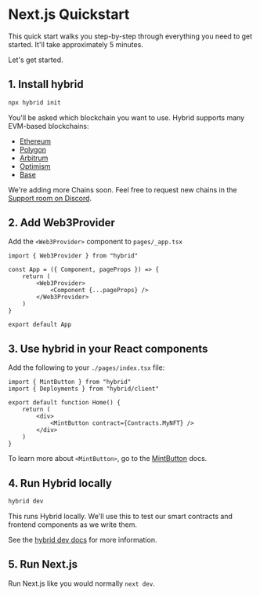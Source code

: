 # Next.js Quickstart

This quick start walks you step-by-step through everything you need to get started. It'll take approximately 5 minutes.

Let's get started.

## 1. Install hybrid

```sh
npx hybrid init
```

You'll be asked which blockchain you want to use. Hybrid supports many EVM-based blockchains:

- <a href="https://ethereum.org/" target="_blank">
  	Ethereum
  </a>
- <a href="https://polygon.technology/" target="_blank">
  	Polygon
  </a>
- <a href="https://arbitrum.io/" target="_blank">
  	Arbitrum
  </a>
- <a href="https://www.optimism.io/" target="_blank">
  	Optimism
  </a>
- <a href="https://base.org/" target="_blank">
  	Base
  </a>

We're adding more Chains soon. Feel free to request new chains in the <a href="https://discord.gg/AcJFXZ9Mfk" target="_blank">Support room on Discord</a>.

## 2. Add Web3Provider

Add the `<Web3Provider>` component to `pages/_app.tsx`

```tsx
import { Web3Provider } from "hybrid"

const App = ({ Component, pageProps }) => {
	return (
		<Web3Provider>
			<Component {...pageProps} />
		</Web3Provider>
	)
}

export default App
```

## 3. Use hybrid in your React components

Add the following to your `./pages/index.tsx` file:

```tsx
import { MintButton } from "hybrid"
import { Deployments } from "hybrid/client"

export default function Home() {
	return (
		<div>
			<MintButton contract={Contracts.MyNFT} />
		</div>
	)
}
```

To learn more about `<MintButton>`, go to the [MintButton](/docs/components/MintButton) docs.

## 4. Run Hybrid locally

```sh
hybrid dev
```

This runs Hybrid locally. We'll use this to test our smart contracts and frontend components as we write them.

See the [hybrid dev docs](/docs/cli#dev) for more information.

## 5. Run Next.js

Run Next.js like you would normally `next dev`.
